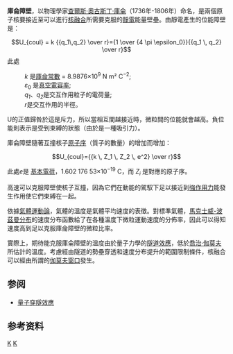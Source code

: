 {{Unreferenced|time=2021-05-04T07:16:34+00:00}}
{{NoteTA
|G1=物理學
|T=zh-hans:库仑势垒;zh-hant:庫侖障壁
|1=zh-hans:势垒;zh-hant:障壁}}
'''庫侖障壁'''，以物理學家[[查爾斯·奧古斯丁·庫侖|查爾斯·奧古斯丁·庫侖]]（1736年-1806年）命名，是兩個原子核要接近至可以進行[[核融合|核融合]]所需要克服的[[靜電|靜電]]能量壁壘。由靜電產生的位能障壁是：

:<math>U_{coul} = k {{q_1\,q_2} \over r}={1 \over {4 \pi \epsilon_0}}{{q_1 \, q_2} \over r}</math>
此處
:''k'' 是[[庫侖|庫侖常數]] = 8.9876×10<sup>9</sup> N m² C<sup>−2</sup>;
:''ε''<sub>0</sub> 是[[真空電容率|真空電容率]];
:''q<sub>1</sub>''、''q<sub>2</sub>''是交互作用粒子的電荷量;
:''r''是交互作用的半徑。

U的正值歸咎於這是斥力，所以當相互間越接近時，微粒間的位能就會越高。負位能則表示是受到束縛的狀態（由於是一種吸引力）。

庫侖障壁隨著互撞核子[[原子序|原子序]]（質子的數量）的增加而增加：

:<math>U_{coul}={{k \, Z_1 \, Z_2 \, e^2} \over r}</math>

此處''e''是 [[基本電荷|基本電荷]]，1.602 176 53×10<sup>−19</sup> C，而 ''Z<sub>i</sub>'' 是對應的原子序。

高速可以克服障壁使核子互撞，因為它們在動能的駕馭下足以接近到[[強交互作用|強作用力]]能發生作用使它們束縛在一起。

依據[[氣體運動論|氣體運動論]]，氣體的溫度是氣體平均速度的表徵。對標準氣體，[[麦克斯韦-玻尔兹曼分布|馬克士威-波茲曼分布]]的速度分布函數給了在各種溫度下微粒運動速度的分佈率，因此可以得知速度高到足以克服庫侖障壁的微粒比率。

實際上，期待能克服庫侖障壁的溫度由於量子力學的[[量子穿隧效應|隧道效應]]，低於[[喬治·伽莫夫|喬治·伽莫夫]]所估計的溫度。考慮經由隧道的勢壘穿透和速度分布提升的範圍限制條件，核融合可以經由所謂的[[伽莫夫窗口|伽莫夫窗口]]發生。 

== 参阅 ==
* [[量子穿隧效應|量子穿隧效應]]

== 参考资料 ==
{{reflist}}

[[Category:原子核物理学|K]]
[[Category:核聚变|K]]
